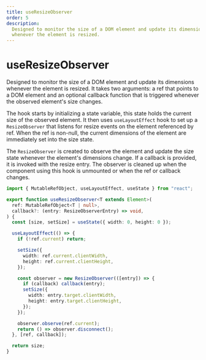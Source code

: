```yaml
---
title: useResizeObserver
order: 5
description:
  Designed to monitor the size of a DOM element and update its dimensions
  whenever the element is resized.
---
```


# useResizeObserver

Designed to monitor the size of a DOM element and update its dimensions whenever
the element is resized. It takes two arguments: a ref that points to a DOM
element and an optional callback function that is triggered whenever the
observed element's size changes.

The hook starts by initializing a state variable, this state holds the current
size of the observed element. It then uses `useLayoutEffect` hook to set up a
`ResizeObserver` that listens for resize events on the element referenced by
ref. When the ref is non-null, the current dimensions of the element are
immediately set into the size state.

The `ResizeObserver` is created to observe the element and update the size state
whenever the element's dimensions change. If a callback is provided, it is
invoked with the resize entry. The observer is cleaned up when the component
using this hook is unmounted or when the ref or callback changes.

```typescript
import { MutableRefObject, useLayoutEffect, useState } from "react";

export function useResizeObserver<T extends Element>(
  ref: MutableRefObject<T | null>,
  callback?: (entry: ResizeObserverEntry) => void,
) {
  const [size, setSize] = useState({ width: 0, height: 0 });

  useLayoutEffect(() => {
    if (!ref.current) return;

    setSize({
      width: ref.current.clientWidth,
      height: ref.current.clientHeight,
    });

    const observer = new ResizeObserver(([entry]) => {
      if (callback) callback(entry);
      setSize({
        width: entry.target.clientWidth,
        height: entry.target.clientHeight,
      });
    });

    observer.observe(ref.current);
    return () => observer.disconnect();
  }, [ref, callback]);

  return size;
}
```
